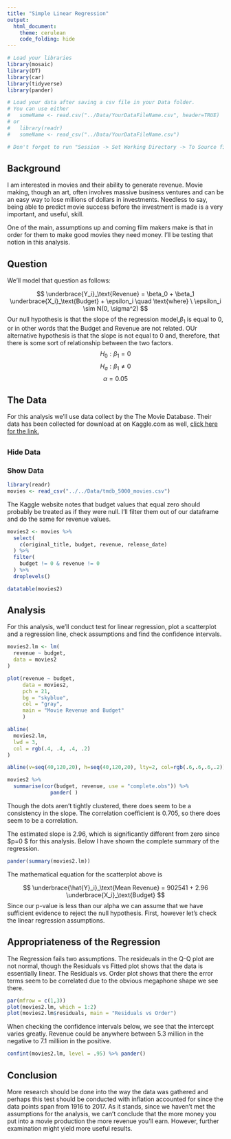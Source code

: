 ```yaml
---
title: "Simple Linear Regression"
output: 
  html_document:
    theme: cerulean
    code_folding: hide
---
```


```r
# Load your libraries
library(mosaic)
library(DT)
library(car)
library(tidyverse)
library(pander)

# Load your data after saving a csv file in your Data folder.
# You can use either 
#   someName <- read.csv("../Data/YourDataFileName.csv", header=TRUE)
# or
#   library(readr)
#   someName <- read_csv("../Data/YourDataFileName.csv")

# Don't forget to run "Session -> Set Working Directory -> To Source file location"

```




<!-- Directions`

Come up with a simple linear regression of your own creation. 

* Write the Background and clearly state your question. Then collect data and perform the linear regression analysis in order to answer your question. Use the proper order of first, ask the question, then second, figure out the answer.

* You should collect both the quantitative response variable and the quantitative explanatory variable yourself. This can be data you collect from 
    - the internet (like weather data, Facebook data, or sports data) 
    - your own experiment 
    - your own observational study
* However,     
    - The data should not be a single pre-existing dataset. It must be something that you piece together yourself.

* You need at least $n=3$ $(X,Y)$ pairs to perform the regression. However, your regression will only be useful if you can get around $n=10$ or more observations.

-->


## Background

I am interested in movies and their ability to generate revenue. Movie making, though an art, often involves massive business ventures and can be an easy way to lose millions of dollars in investments. Needless to say, being able to predict movie success before the investment is made is a very important, and useful, skill. 

One of the main, assumptions up and coming film makers make is that in order for them to make good movies they need money. I'll be testing that notion in this analysis.

## Question

We'll model that question as follows:

$$
  \underbrace{Y_i}_\text{Revenue} = \beta_0 + \beta_1 \underbrace{X_i}_\text{Budget} + \epsilon_i \quad \text{where} \ \epsilon_i \sim N(0, \sigma^2) 
$$
Our null hypothesis is that the slope of the regression model,$\beta_1$ is equal to 0, or in other words that the Budget and Revenue are not related. OUr alternative hypothesis is that the slope is not equal to 0 and, therefore, that there is some sort of relationship between the two factors.
$$
  H_0: \beta_1 = 0
$$
$$
  H_a: \beta_1 \neq 0
$$
$$
  \alpha = 0.05
$$

## The Data
For this analysis we'll use data collect by the The Movie Database. Their data has been collected for download at on Kaggle.com as well, [click here for the link.](https://www.kaggle.com/tmdb/tmdb-movie-metadata) 

## {.tabset .tabset-pills .tabset-fade}

### Hide Data

### Show Data {.tabset}

```r
library(readr)
movies <- read_csv("../../Data/tmdb_5000_movies.csv")
```

  
The Kaggle website notes that budget values that equal zero should probably be treated as if they were null. I'll filter them out of our dataframe and do the same for revenue values.
  
```r
movies2 <- movies %>% 
  select(
    c(original_title, budget, revenue, release_date)
  ) %>% 
  filter(
    budget != 0 & revenue != 0
  ) %>% 
  droplevels()

```

```r
datatable(movies2)
```

## Analysis

For this analysis, we'll conduct test for linear regression, plot a scatterplot and a regression line, check assumptions and find the confidence intervals.
```r
movies2.lm <- lm(
  revenue ~ budget,
  data = movies2
)
```

```r
plot(revenue ~ budget,
     data = movies2,
     pch = 21,
     bg = "skyblue",
     col = "gray",
     main = "Movie Revenue and Budget"
     )

abline(
  movies2.lm, 
  lwd = 3,
  col = rgb(.4, .4, .4, .2)
)

abline(v=seq(40,120,20), h=seq(40,120,20), lty=2, col=rgb(.6,.6,.6,.2))

```
```r
movies2 %>% 
  summarise(cor(budget, revenue, use = "complete.obs")) %>% 
              pander( )
```

Though the dots aren't tightly clustered, there does seem to be a consistency in the slope. The correlation coefficient is 0.705, so there does seem to be a correlation.

The estimated slope is 2.96, which is significantly different from zero since $p=0 $ for this analysis. Below I have shown the complete summary of the regression.

```r
pander(summary(movies2.lm))
```

The mathematical equation for the scatterplot above is

$$
  \underbrace{\hat{Y}_i}_\text{Mean Revenue} = 902541 + 2.96 \underbrace{X_i}_\text{Budget}
$$
Since our p-value is less than our alpha we can assume that we have sufficient evidence to reject the null hypothesis. First, however let's check the linear regression assumptions.

## Appropriateness of the Regression

The Regression fails two assumptions. The resideuals in the Q-Q plot are not normal, though the Residuals vs Fitted plot shows that the data is essentially linear. The Residuals vs. Order plot shows that there the error terms seem to be correlated due to the obvious megaphone shape we see there. 
```r
par(mfrow = c(1,3))
plot(movies2.lm, which = 1:2)
plot(movies2.lm$residuals, main = "Residuals vs Order")
```

When checking the confidence intervals below, we see that the intercept varies greatly. Revenue could be anywhere between 5.3 million in the negative to 7.1 milliion in the positive.
```r

confint(movies2.lm, level = .95) %>% pander()
```


## Conclusion
More research should be done into the way the data was gathered and perhaps this test should be conducted with inflation accounted for since the data points span from 1916 to 2017. As it stands, since we haven't met the assumptions for the analysis, we can't conclude that the more money you put into a movie production the more revenue you'll earn. However, further examination might yield more useful results.